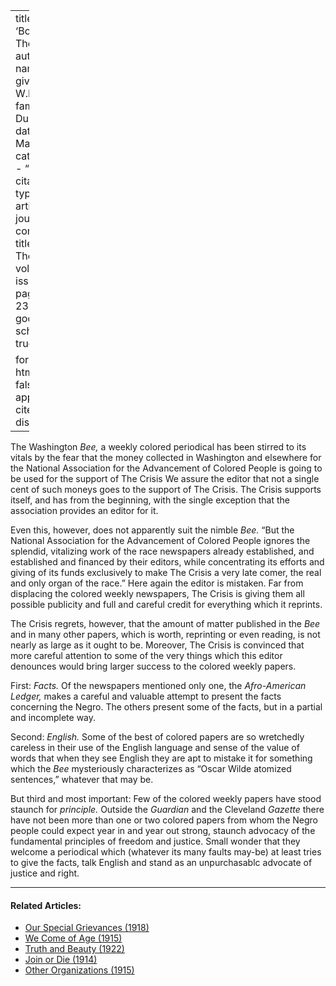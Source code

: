 
---
title: 'Booming The Crisis'
author:
  - name:
      given: W.E.B.
      family: Du Bois
date: Mar. 1914
categories: 
  - ""
citation: 
  type: article-journal
  container-title: The Crisis
  volume: 7
  issue: 5
  page: 239-240
google-scholar: true

format:
  html:
    toc: false
    appendix-cite-as: display
---



The Washington *Bee,* a weekly colored periodical has been stirred to its
vitals by the fear that the money collected in Washington and elsewhere
for the National Association for the Advancement of Colored People is
going to be used for the support of <span class="crisis-title">The Crisis</span> We assure
the editor that not a single cent of such moneys goes to the support of
<span class="crisis-title">The Crisis</span>. <span class="crisis-title">The Crisis</span> supports itself, and has from the
beginning, with the single exception that the association provides an
editor for it.

Even this, however, does not apparently suit the nimble *Bee.* "But the
National Association for the Advancement of Colored People ignores the
splendid, vitalizing work of the race newspapers already established,
and established and financed by their editors, while concentrating its
efforts and giving of its funds exclusively to make <span class="crisis-title">The Crisis</span> a very late comer, the real and only organ of the race." Here again the editor is mistaken. Far from displacing the colored weekly newspapers, <span class="crisis-title">The Crisis</span> is giving them all
possible publicity and full and careful credit for everything which it
reprints.

<span class="crisis-title">The Crisis</span> regrets, however, that the amount of matter published in the *Bee* and in many other papers, which is worth, reprinting or even reading, is not nearly as large as it ought to be. Moreover, <span class="crisis-title">The Crisis</span> is convinced that more careful attention to some of the very things which this editor denounces would bring larger success to the colored weekly papers.

First: *Facts.* Of the newspapers mentioned only one, the *Afro-American Ledger,* makes a careful and valuable attempt to present the facts concerning the Negro. The others present some of the facts, but in a partial and incomplete way.

Second: *English.* Some of the best of colored papers are so wretchedly
careless in their use of the English language and sense of the value of
words that when they see English they are apt to mistake it for
something which the *Bee* mysteriously characterizes as "Oscar Wilde
atomized sentences," whatever that may be.

But third and most important: Few of the colored weekly papers have
stood staunch for *principle.* Outside the *Guardian* and the Cleveland
*Gazette* there have not been more than one or two colored papers from
whom the Negro people could expect year in and year out strong, staunch
advocacy of the fundamental principles of freedom and justice. Small
wonder that they welcome a periodical which (whatever its many faults
may-be) at least tries to give the facts, talk English and stand as an
unpurchasablc advocate of justice and right.

<!-- Similar articles start here -->
<div  class="clear-wrap"></div>
<hr>
#### Related Articles:

* [Our Special Grievances (1918)](/Volumes/16/05/our_special_greivances.html)
* [We Come of Age (1915)](/Volumes/11/01/we_come_of_age.html)
* [Truth and Beauty (1922)](/Volumes/25/01/truth_and_beauty.html)
* [Join or Die (1914)](/Volumes/07/03/fightordie.html)
* [Other Organizations (1915)](/Volumes/10/05/other_organizations.html)

<!-- Similar articles end here -->